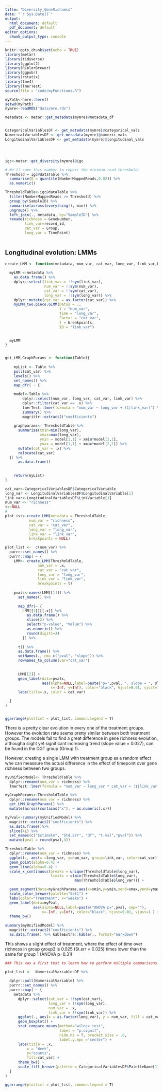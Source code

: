 ```yaml
---
title: "Diversity_GeneRichness"
date: "`r Sys.Date()`"
output:
  html_document: default
  pdf_document: default
editor_options:
  chunk_output_type: console
---
```




```r
knitr::opts_chunk$set(echo = TRUE)
library(metar)
library(tidyverse)
library(ggplot2)
library(RColorBrewer)
library(ggpubr)
library(rstatix)
library(lme4)
library(lmerTest)
source(file = "code/myFunctions.R")

```




```r
myPath<-here::here()
setwd(myPath)
mymre<-readRDS("data/mre.rds")

metadata <- metar::get_metadata(mymre)@metadata_df


CategoricalVariablesDF <- get_metadata(mymre)@categorical_vals
NumericalVariablesDF <- get_metadata(mymre)@numeric_vals
LongitudinalVariablesDF <- get_metadata(mymre)@longitudinal_vals





```



```r


igc<-metar::get_diversity(mymre)@igc

# We'll save this number to report the minimum read threshold.
Threshold = igc@dataTable %>%
  summarise(Q = quantile(NumberMappedReads,0.02)) %>%
  as.numeric()

ThresholdTable<-igc@dataTable %>%
  filter(NumberMappedReads >= Threshold) %>%
  group_by(SampleID) %>%
  summarise(across(everything(), min)) %>%
  ungroup() %>%
  left_join(., metadata, by="SampleID") %>%
  rename(richness = GeneNumber,
         link_var=record_id,
         cat_var = Group,
         long_var = TimePoint)
  


```

## Longitudinal evolution: LMMs



```r



create_LMM <- function(metadata, num_var, cat_var, long_var, link_var,breakpoints){
  
  myLMM <-metadata %>%
    as.data.frame() %>%
    dplyr::select(link_var = !!sym(link_var),
                  num_var = !!sym(num_var),
                  cat_var = !!sym(cat_var),
                  long_var = !!sym(long_var)) %>%
    dplyr::mutate(cat_var = as.factor(cat_var)) %>%
    myLMM_two.piece.GLMM(Datos = .,
                         Y = "num_var",
                         Time = "long_var",
                         Factor = "cat_var",
                         t = breakpoints,
                         ID = "link_var")

  
  myLMM
}


get_LMM_GraphParams <- function(Table){
  
    myList <- Table %>%
    pull(cat_var) %>%
    levels() %>%
    set_names() %>%
    map_dfr( ~ {
      
    model<-Table %>%
        dplyr::select(num_var, long_var, cat_var, link_var) %>%
        dplyr::filter(cat_var == .x) %>%
        lmerTest::lmer(formula = "num_var ~ long_var + (1|link_var)") %>%
        summary() %>%
        magrittr::extract2("coefficients") 
    
    graphparams<- ThresholdTable %>%
      summarise(xmin=min(long_var),
                xmax=max(long_var),
                ymin = model[1,1] + xmin*model[2,1],
                ymax = model[1,1] + xmax*model[2,1]) %>%
      mutate(cat_var = .x) %>%
      relocate(cat_var)
  }) %>% 
      as.data.frame() 
  
    
    return(myList)
}


```




```r

cat_var<-CategoricalVariablesDF$CategoricalVariable
long_var <- LongitudinalVariablesDF$LongitudinalVariable[1]
link_var<-LongitudinalVariablesDF$LinkVariable[1]
num_var <- "richness"
t<-NULL
# 
plot_ist<-create_LMM(metadata = ThresholdTable,
           num_var = "richness", 
           cat_var = "cat_var",
           long_var = "long_var",
           link_var = "link_var",
           breakpoints = NULL)

plot_list <-  c(num_var) %>%
  purrr::set_names() %>%
  purrr::map( ~ {
    LMM<- create_LMM(ThresholdTable, 
               num_var = .x, 
               cat_var = "cat_var",
               long_var = "long_var",
               link_var = "link_var",
               breakpoints = t)
    
    pvals<-names(LMM[[1]]) %>%
      set_names() %>%
      
      map_dfr(~ {
        LMM[[1]][[.x]] %>%
          as.data.frame() %>%
          slice(2) %>%
          select("p-value", "Value") %>%
          as.numeric() %>%
          round(digits=3)
        }) %>% 
      
      t() %>%
      as.data.frame() %>%
      setNames(., nm= c("pval", "slope")) %>%
      rownames_to_column(var="cat_var")
    
    
      LMM[[2]] +
      geom_label(data=pvals, 
                 aes(alpha=NULL,label=paste("p=",pval, ", slope = ", slope, sep=""), 
                     x=-Inf, y=Inf), color="black", hjust=0.01, vjust=1 ) +
      labs(title=.x, color = cat_var)

  }
)


ggarrange(plotlist = plot_list, common.legend = T)
```

There is a pretty clear evolution in every one of the treatment groups. However the evolution rate seems pretty similar between both treatment groups. The models fail to find a great difference in gene richness evolution, althougha slight yet significant increasing trend (slope value = 0.027), can be found in the DGT group (Group 1).

However, creating a single LMM with treatment group as a random effect whe can meassure the actual difference in the effect of timepoint over gene richness between two groups. 


```r


myUnifiedModel<- ThresholdTable %>%
  dplyr::rename(num_var = richness) %>%
  lmerTest::lmer(formula = "num_var ~ long_var * cat_var + (1|link_var)",data = .)

myGraphParams<-ThresholdTable %>%
  dplyr::rename(num_var = richness) %>%
  get_LMM_GraphParams() %>%
  mutate(across(contains("x"), ~ as.numeric(.x)))

myPval<-summary(myUnifiedModel) %>%
  magrittr::extract2("coefficients") %>%
  as.data.frame()%>%
  slice(4L) %>%
  set_names(c("Estimate", "Std.Err", "df", "t.val","pval")) %>%
  mutate(pval = round(pval,3))

ThresholdTable %>%
  dplyr::rename(num_var = richness) %>%
  ggplot(., aes(x =long_var, y=num_var, group=link_var, color=cat_var)) +
  geom_point(alpha=0.4) + 
  geom_line(alpha=0.4) + 
  scale_x_continuous(breaks = unique(ThresholdTable$long_var),
                     limits = c(min(ThresholdTable$long_var),
                                max(ThresholdTable$long_var))) +

  geom_segment(data=myGraphParams,aes(x=xmin,y=ymin,xend=xmax,yend=ymax, color=cat_var),inherit.aes=T,size=3) +
  scale_color_brewer(palette="Set1") +
  labs(color="Treatment", x="weeks") +
  geom_label(data=myPval, 
             aes(alpha=NULL,label=paste("ANOVA p=",pval, sep=""),
                 x=-Inf, y=Inf), color="black", hjust=0.01, vjust=1 ) +
  theme_bw() 
  
summary(myUnifiedModel) %>%
  magrittr::extract2("coefficients") %>%
  as.data.frame() %>% kableExtra::kable(., format="markdown")


```


This shows a slight effect of treatment, where the effect of time over richness in group group2 is 0.025 (St.err = 0.025) times lower than the same for group 1 (ANOVA p=0.31)


```r


### This was a first test to learn how to perform multiple comparisons in a true tidyverse fashion

plot_list <-  NumericalVariablesDF %>%
  
  dplyr::pull(NumericalVariable) %>%
  purrr::set_names() %>%
  purrr::map( ~ {
    metadata %>%
      dplyr::select(cat_var = !!sym(cat_var),
                    long_var = !!sym(long_var),
                    num_var = .x,
                    link_var = !!sym(link_var)) %>%
      ggplot(., aes(x = as.factor(long_var), y = num_var, fill = cat_var)) +
      geom_boxplot() +
      stat_compare_means(method="wilcox.test", 
                         label = "p.signif", 
                         hide.ns = T, bracket.size = .6, 
                         label.y.npc ="center") +
      labs(title = .x,
          x = "Week",
          y="counts",
          fill=cat_var) +
      theme_bw() + 
      scale_fill_brewer(palette = CategoricalVariablesDF$PaletteName[1])
  }
)

ggarrange(plotlist = plot_list, common.legend = T)



```

